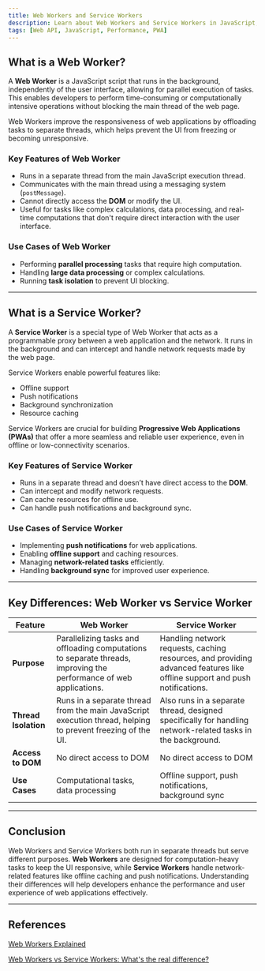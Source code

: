 ```yaml
---
title: Web Workers and Service Workers
description: Learn about Web Workers and Service Workers in JavaScript, their differences, use cases, and when to use each.
tags: [Web API, JavaScript, Performance, PWA]
---
```


## What is a Web Worker?
A **Web Worker** is a JavaScript script that runs in the background, independently of the user interface, allowing for parallel execution of tasks. This enables developers to perform time-consuming or computationally intensive operations without blocking the main thread of the web page. 

Web Workers improve the responsiveness of web applications by offloading tasks to separate threads, which helps prevent the UI from freezing or becoming unresponsive.

### Key Features of Web Worker
- Runs in a separate thread from the main JavaScript execution thread.
- Communicates with the main thread using a messaging system (`postMessage`).
- Cannot directly access the **DOM** or modify the UI.
- Useful for tasks like complex calculations, data processing, and real-time computations that don't require direct interaction with the user interface.

### Use Cases of Web Worker
- Performing **parallel processing** tasks that require high computation.
- Handling **large data processing** or complex calculations.
- Running **task isolation** to prevent UI blocking.

---

## What is a Service Worker?
A **Service Worker** is a special type of Web Worker that acts as a programmable proxy between a web application and the network. It runs in the background and can intercept and handle network requests made by the web page. 

Service Workers enable powerful features like:
- Offline support
- Push notifications
- Background synchronization
- Resource caching

Service Workers are crucial for building **Progressive Web Applications (PWAs)** that offer a more seamless and reliable user experience, even in offline or low-connectivity scenarios.

### Key Features of Service Worker
- Runs in a separate thread and doesn’t have direct access to the **DOM**.
- Can intercept and modify network requests.
- Can cache resources for offline use.
- Can handle push notifications and background sync.

### Use Cases of Service Worker
- Implementing **push notifications** for web applications.
- Enabling **offline support** and caching resources.
- Managing **network-related tasks** efficiently.
- Handling **background sync** for improved user experience.

---

## Key Differences: Web Worker vs Service Worker
| Feature | Web Worker | Service Worker |
|---------|-----------|---------------|
| **Purpose** | Parallelizing tasks and offloading computations to separate threads, improving the performance of web applications. | Handling network requests, caching resources, and providing advanced features like offline support and push notifications. |
| **Thread Isolation** | Runs in a separate thread from the main JavaScript execution thread, helping to prevent freezing of the UI. | Also runs in a separate thread, designed specifically for handling network-related tasks in the background. |
| **Access to DOM** | No direct access to DOM | No direct access to DOM |
| **Use Cases** | Computational tasks, data processing | Offline support, push notifications, background sync |

---

## Conclusion
Web Workers and Service Workers both run in separate threads but serve different purposes. **Web Workers** are designed for computation-heavy tasks to keep the UI responsive, while **Service Workers** handle network-related features like offline caching and push notifications. Understanding their differences will help developers enhance the performance and user experience of web applications effectively.

---

## References

[Web Workers Explained](https://www.youtube.com/watch?v=JMKLXGwltGc)

[Web Workers vs Service Workers: What's the real difference?](https://www.youtube.com/watch?v=Iz5f3ctn1W8)
